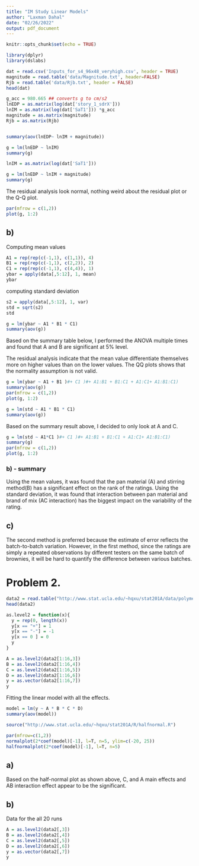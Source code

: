 ```yaml
---
title: "IM Study Linear Models"
author: "Laxman Dahal"
date: "02/26/2022"
output: pdf_document
---
```


```r
knitr::opts_chunk$set(echo = TRUE)
```

```r
library(dplyr)
library(dslabs)
```



```r
dat = read.csv('Inputs_for_s4_96x48_veryhigh.csv', header = TRUE)
magnitude = read.table('data/Magnitude.txt', header=FALSE)
Rjb = read.table('data/Rjb.txt', header = FALSE)
head(dat)
```
```r
g_acc = 980.665 ## converts g to cm/s2
lnEDP = as.matrix(log(dat['story_1_sdrX']))
lnIM = as.matrix(log(dat['SaT1'])) *g_acc
magnitude = as.matrix(magnitude)
Rjb = as.matrix(Rjb)
```

```r

```


```r
summary(aov(lnEDP~ lnIM + magnitude))
```
```r
g = lm(lnEDP ~ lnIM)
summary(g)
```
```r
lnIM = as.matrix(log(dat['SaT1']))

g = lm(lnEDP ~ lnIM + magnitude)
summary(g)

```

The residual analysis look normal, nothing weird about the residual plot or the Q-Q plot.
```r
par(mfrow = c(1,2))
plot(g, 1:2)
```

## b) 

Computing mean values
```r
A1 = rep(rep(c(-1,1), c(1,1)), 4)
B1 = rep(rep(c(-1,1), c(2,2)), 2)
C1 = rep(rep(c(-1,1), c(4,4)), 1)
ybar = apply(data[,5:12], 1, mean)
ybar
```
computing standard deviation
```r
s2 = apply(data[,5:12], 1, var)
std = sqrt(s2)
std
```
```r
g = lm(ybar ~ A1 * B1 * C1)
summary(aov(g))
```

Based on the summary table below, I performed the ANOVA multiple times and found that A and B are significant at 5% level.

The residual analysis indicate that the mean value differentiate themselves more on higher values than on the lower values. The QQ plots shows that the normality assumption is not valid.
```r
g = lm(ybar ~ A1 + B1 )#+ C1 )#+ A1:B1 + B1:C1 + A1:C1+ A1:B1:C1)
summary(aov(g))
par(mfrow = c(1,2))
plot(g, 1:2)
```
```r
g = lm(std ~ A1 * B1 * C1)
summary(aov(g))
```
Based on the summary result above, I decided to only look at A and C. 
```r
g = lm(std ~ A1*C1 )#+ C1 )#+ A1:B1 + B1:C1 + A1:C1+ A1:B1:C1)
summary(g)
par(mfrow = c(1,2))
plot(g, 1:2)
```

### b) - summary
Using the mean values, it was found that the pan material (A) and stirring method(B) has a significant effect on the rank of the ratings. Using the standard deviation, it was found that interaction between pan material and brand of mix (AC interaction) has the biggest impact on the variability of the rating. 


## c) 
The second method is preferred because the estimate of error reflects the batch-to-batch variation. However, in the first method, since the ratings are simply a repeated observations by different testers on the same batch of brownies, it will be hard to quantify the difference between various batches. 



# Problem 2. 
```r
data2 = read.table("http://www.stat.ucla.edu/~hqxu/stat201A/data/polymer.dat", header = TRUE)
head(data2)
```
```r
as.level2 = function(x){
  y = rep(0, length(x))
  y[x == "+"] = 1
  y[x == "-"] = -1
  y[x == 0 ] = 0
  y
}
```


```r
A = as.level2(data2[1:16,3])
B = as.level2(data2[1:16,4])
C = as.level2(data2[1:16,5])
D = as.level2(data2[1:16,6])
y = as.vector(data2[1:16,7])
y
```

Fitting the linear model with all the effects.
```r
model = lm(y ~ A * B * C * D)
summary(aov(model))
```
```r
source("http://www.stat.ucla.edu/~hqxu/stat201A/R/halfnormal.R")

par(mfrow=c(1,2))
normalplot(2*coef(model)[-1], l=T, n=5, ylim=c(-20, 25))
halfnormalplot(2*coef(model)[-1], l=T, n=5)
```
## a) 
Based on the half-normal plot as shown above, C, and A main effects and AB interaction effect appear to be the significant. 

## b) 

Data for the all 20 runs
```r
A = as.level2(data2[,3])
B = as.level2(data2[,4])
C = as.level2(data2[,5])
D = as.level2(data2[,6])
y = as.vector(data2[,7])
y
```
